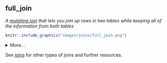 ## full_join

<dfn>A [mutating join](m.html#mutating-joins) that lets you join up rows in two tables while keeping all of the information from both tables</dfn>

```r
knitr::include_graphics("images/joins/full_join.png")
```

<details>
  <summary>More...</summary>

```r
X <- tibble(
  id = 1:5,
  x = LETTERS[1:5]
)

Y <- tibble(
  id = 2:6,
  y = LETTERS[22:26]
)
```

<table>
  <tr><th>Table X</th><th>Table Y</th></td>
  <tr>
    <td>`r kable(X)`</td>
    <td>`r kable(Y)`</td>
  </tr>
</table>

If there is no matching data in the other table for a row, the values are set to [NA](n.html#na).

```r
# X columns come first
data <- full_join(X, Y, by = "id")
```

`r kable(data)`

Order is not important for full joins, but does change the order of columns in the resulting table.

```r
# Y columns come first
data <- full_join(Y, X, by = "id")
```

`r kable(data)`

</details>

See [joins](j.html#joins) for other types of joins and further resources.